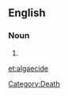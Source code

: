 ==English==

===Noun===
{{en-noun}}

# {{alternative spelling of|[[algicide]]}}

[[et:algaecide]]
[[Category:Death]]